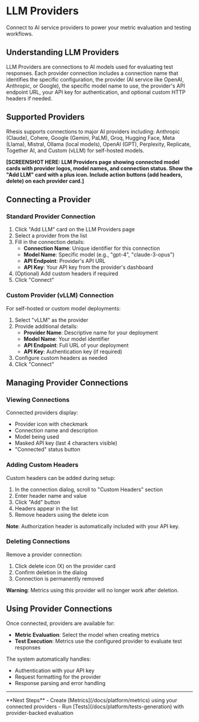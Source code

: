 # LLM Providers

Connect to AI service providers to power your metric evaluation and testing workflows.

## Understanding LLM Providers

LLM Providers are connections to AI models used for evaluating test responses. Each provider connection includes a connection name that identifies the specific configuration, the provider (AI service like OpenAI, Anthropic, or Google), the specific model name to use, the provider's API endpoint URL, your API key for authentication, and optional custom HTTP headers if needed.

## Supported Providers

Rhesis supports connections to major AI providers including: Anthropic (Claude), Cohere, Google (Gemini, PaLM), Groq, Hugging Face, Meta (Llama), Mistral, Ollama (local models), OpenAI (GPT), Perplexity, Replicate, Together AI, and Custom (vLLM) for self-hosted models.

**[SCREENSHOT HERE: LLM Providers page showing connected model cards with provider logos, model names, and connection status. Show the "Add LLM" card with a plus icon. Include action buttons (add headers, delete) on each provider card.]**

## Connecting a Provider

### Standard Provider Connection

1. Click "Add LLM" card on the LLM Providers page
2. Select a provider from the list
3. Fill in the connection details:
   - **Connection Name**: Unique identifier for this connection
   - **Model Name**: Specific model (e.g., "gpt-4", "claude-3-opus")
   - **API Endpoint**: Provider's API URL
   - **API Key**: Your API key from the provider's dashboard
4. (Optional) Add custom headers if required
5. Click "Connect"

### Custom Provider (vLLM) Connection

For self-hosted or custom model deployments:

1. Select "vLLM" as the provider
2. Provide additional details:
   - **Provider Name**: Descriptive name for your deployment
   - **Model Name**: Your model identifier
   - **API Endpoint**: Full URL of your deployment
   - **API Key**: Authentication key (if required)
3. Configure custom headers as needed
4. Click "Connect"

## Managing Provider Connections

### Viewing Connections

Connected providers display:

- Provider icon with checkmark
- Connection name and description
- Model being used
- Masked API key (last 4 characters visible)
- "Connected" status button

### Adding Custom Headers

Custom headers can be added during setup:

1. In the connection dialog, scroll to "Custom Headers" section
2. Enter header name and value
3. Click "Add" button
4. Headers appear in the list
5. Remove headers using the delete icon

**Note**: Authorization header is automatically included with your API key.

### Deleting Connections

Remove a provider connection:

1. Click delete icon (X) on the provider card
2. Confirm deletion in the dialog
3. Connection is permanently removed

**Warning**: Metrics using this provider will no longer work after deletion.

## Using Provider Connections

Once connected, providers are available for:

- **Metric Evaluation**: Select the model when creating metrics
- **Test Execution**: Metrics use the configured provider to evaluate test responses

The system automatically handles:

- Authentication with your API key
- Request formatting for the provider
- Response parsing and error handling

---

<Callout type="default">
  **Next Steps** - Create [Metrics](/docs/platform/metrics) using your connected providers - Run
  [Tests](/docs/platform/tests-generation) with provider-backed evaluation
</Callout>
